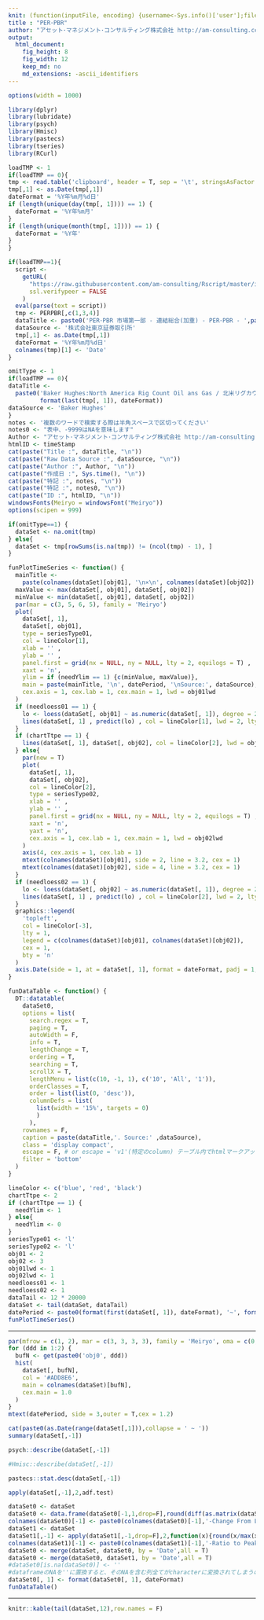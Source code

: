 ```yaml
---
knit: (function(inputFile, encoding) {username<-Sys.info()['user'];fileName<-'defaultPath.csv';pathToFile <-paste0('C:/Users/', username,'/Desktop/pathToCSV/');setwd(pathToFile);buf0<-read.csv(fileName,header = F,skip = 0,stringsAsFactor = F,check.names = F,fileEncoding = 'utf-8');timeStamp<-format(Sys.time(),'%Y%m%d%H%M%S');rmarkdown::render(inputFile, encoding = encoding, output_file = paste0('C:/Users/',username,buf0[2,1],'charts/','am-consulting.co.jp-',timeStamp,'.html')) })
title : "PER･PBR"
author: "アセット･マネジメント･コンサルティング株式会社 http://am-consulting.co.jp"
output: 
  html_document:
    fig_height: 8
    fig_width: 12
    keep_md: no
    md_extensions: -ascii_identifiers 
---
```

<link href="http://knowledgevault.saecanet.com/components/rmarkdown-html.css" rel="stylesheet"> 
<style>
.main-container {
	max-width: 1000px;
	margin-left: auto;
	margin-right: auto;
}
</style>


```r
options(width = 1000)
```

```r
library(dplyr)
library(lubridate)
library(psych)
library(Hmisc)
library(pastecs)
library(tseries)
library(RCurl)
```

```r
loadTMP <- 1
if(loadTMP == 0){
tmp <- read.table('clipboard', header = T, sep = '\t', stringsAsFactor = F, na.strings = c('na', '', '-', 'NA'), check.names = F)
tmp[,1] <- as.Date(tmp[,1])
dateFormat = '%Y年%m月%d日'
if (length(unique(day(tmp[, 1]))) == 1) {
  dateFormat = '%Y年%m月'
}
if (length(unique(month(tmp[, 1]))) == 1) {
  dateFormat = '%Y年'
}
}
```

```r
if(loadTMP==1){
  script <-
    getURL(
      "https://raw.githubusercontent.com/am-consulting/Rscript/master/importPERPBR.r",
      ssl.verifypeer = FALSE
    )
  eval(parse(text = script))
  tmp <- PERPBR[,c(1,3,4)]
  dataTitle <- paste0('PER･PBR 市場第一部 - 連結総合(加重) - PER･PBR - ',paste0(format(range(tmp[,1]),'%Y年%m月'),collapse='~'))
  dataSource <- '株式会社東京証券取引所'
  tmp[,1] <- as.Date(tmp[,1])
  dateFormat = '%Y年%m月%d日'
  colnames(tmp)[1] <- 'Date'
}
```

```r
omitType <- 1
if(loadTMP == 0){
dataTitle <-
  paste0('Baker Hughes:North America Rig Count Oil ans Gas / 北米リグカウント 石油とガス',' - ',
         format(last(tmp[, 1]), dateFormat))
dataSource <- 'Baker Hughes'
}
notes <- '複数のワードで検索する際は半角スペースで区切ってください'
notes0 <- "表中、-9999はNAを意味します"
Author <- "アセット･マネジメント･コンサルティング株式会社 http://am-consulting.co.jp"
htmlID <- timeStamp
cat(paste("Title :", dataTitle, "\n"))
cat(paste("Raw Data Source :", dataSource, "\n"))
cat(paste("Author :", Author, "\n"))
cat(paste("作成日 :", Sys.time(), "\n"))
cat(paste("特記 :", notes, "\n"))
cat(paste("特記 :", notes0, "\n"))
cat(paste("ID :", htmlID, "\n"))
windowsFonts(Meiryo = windowsFont("Meiryo"))
options(scipen = 999)
```

```r
if(omitType==1) {
  dataSet <- na.omit(tmp)
} else{
  dataSet <- tmp[rowSums(is.na(tmp)) != (ncol(tmp) - 1), ]
}
```

```r
funPlotTimeSeries <- function() {
  mainTitle <-
    paste(colnames(dataSet)[obj01], '\n×\n', colnames(dataSet)[obj02])
  maxValue <- max(dataSet[, obj01], dataSet[, obj02])
  minValue <- min(dataSet[, obj01], dataSet[, obj02])
  par(mar = c(3, 5, 6, 5), family = 'Meiryo')
  plot(
    dataSet[, 1],
    dataSet[, obj01],
    type = seriesType01,
    col = lineColor[1],
    xlab = '' ,
    ylab = '' ,
    panel.first = grid(nx = NULL, ny = NULL, lty = 2, equilogs = T) ,
    xaxt = 'n',
    ylim = if (needYlim == 1) {c(minValue, maxValue)},
    main = paste(mainTitle, '\n', datePeriod, '\nSource:', dataSource),
    cex.axis = 1, cex.lab = 1, cex.main = 1, lwd = obj01lwd
  )
  if (needloess01 == 1) {
    lo <- loess(dataSet[, obj01] ~ as.numeric(dataSet[, 1]), degree = 2)
    lines(dataSet[, 1] , predict(lo) , col = lineColor[1], lwd = 2, lty = 2)
  }
  if (chartTtpe == 1) {
    lines(dataSet[, 1], dataSet[, obj02], col = lineColor[2], lwd = obj02lwd)
  } else{
    par(new = T)
    plot(
      dataSet[, 1],
      dataSet[, obj02],
      col = lineColor[2],
      type = seriesType02,
      xlab = '' ,
      ylab = '' ,
      panel.first = grid(nx = NULL, ny = NULL, lty = 2, equilogs = T) ,
      xaxt = 'n',
      yaxt = 'n',
      cex.axis = 1, cex.lab = 1, cex.main = 1, lwd = obj02lwd
    )
    axis(4, cex.axis = 1, cex.lab = 1)
    mtext(colnames(dataSet)[obj01], side = 2, line = 3.2, cex = 1)
    mtext(colnames(dataSet)[obj02], side = 4, line = 3.2, cex = 1)
  }
  if (needloess02 == 1) {
    lo <- loess(dataSet[, obj02] ~ as.numeric(dataSet[, 1]), degree = 2)
    lines(dataSet[, 1] , predict(lo) , col = lineColor[2], lwd = 2, lty = 2)
  }
  graphics::legend(
    'topleft',
    col = lineColor[-3],
    lty = 1,
    legend = c(colnames(dataSet)[obj01], colnames(dataSet)[obj02]),
    cex = 1,
    bty = 'n'
  )
  axis.Date(side = 1, at = dataSet[, 1], format = dateFormat, padj = 1, cex.axis = 1.0)
}
```

```r
funDataTable <- function() {
  DT::datatable(
    dataSet0,
    options = list(
      search.regex = T,
      paging = T,
      autoWidth = F,
      info = T,
      lengthChange = T,
      ordering = T,
      searching = T,
      scrollX = T,
      lengthMenu = list(c(10, -1, 1), c('10', 'All', '1')),
      orderClasses = T,
      order = list(list(0, 'desc')),
      columnDefs = list(
        list(width = '15%', targets = 0)
        )
      ),
    rownames = F,
    caption = paste(dataTitle,'. Source:' ,dataSource),
    class = 'display compact',
    escape = F, # or escape = 'v1'(特定のcolumn) テーブル内でhtmlマークアップする場合に必須
    filter = 'bottom'
  )
}
```

```r
lineColor <- c('blue', 'red', 'black')
chartTtpe <- 2
if (chartTtpe == 1) {
  needYlim <- 1
} else{
  needYlim <- 0
}
seriesType01 <- 'l'
seriesType02 <- 'l'
obj01 <- 2
obj02 <- 3
obj01lwd <- 1
obj02lwd <- 1
needloess01 <- 1
needloess02 <- 1
dataTail <- 12 * 20000
dataSet <- tail(dataSet, dataTail)
datePeriod <- paste0(format(first(dataSet[, 1]), dateFormat), '~', format(last(dataSet[, 1]), dateFormat))
funPlotTimeSeries()
```
<hr>
```r
par(mfrow = c(1, 2), mar = c(3, 3, 3, 3), family = 'Meiryo', oma = c(0, 0, 3, 0))
for (ddd in 1:2) {
  bufN <- get(paste0('obj0', ddd))
  hist(
    dataSet[, bufN],
    col = '#ADD8E6',
    main = colnames(dataSet)[bufN],
    cex.main = 1.0
  )
}
mtext(datePeriod, side = 3,outer = T,cex = 1.2)
```

```r
cat(paste0(as.Date(range(dataSet[,1])),collapse = ' ~ '))
summary(dataSet[,-1])
```

```r
psych::describe(dataSet[,-1])
```

```r
#Hmisc::describe(dataSet[,-1])
```

```r
pastecs::stat.desc(dataSet[,-1]) 
```

```r
apply(dataSet[,-1],2,adf.test)
```

```r
dataSet0 <- dataSet
dataSet0 <- data.frame(dataSet0[-1,1,drop=F],round(diff(as.matrix(dataSet0[,-1,drop=F])),10),check.names = F)
colnames(dataSet0)[-1] <- paste0(colnames(dataSet0)[-1],'-Change From Last Data')
dataSet1 <- dataSet
dataSet1[,-1] <- apply(dataSet1[,-1,drop=F],2,function(x){round(x/max(x)*100,1)})
colnames(dataSet1)[-1] <- paste0(colnames(dataSet1)[-1],'-Ratio to Peak')
dataSet0 <- merge(dataSet, dataSet0, by = 'Date',all = T)
dataSet0 <- merge(dataSet0, dataSet1, by = 'Date',all = T)
#dataSet0[is.na(dataSet0)] <- ''
#dataframeのNAを''に置換すると、そのNAを含む列全てがcharacterに変換されてしまうので注意
dataSet0[, 1] <- format(dataSet0[, 1], dateFormat)
funDataTable()
```
<hr>
```r
knitr::kable(tail(dataSet,12),row.names = F)
```